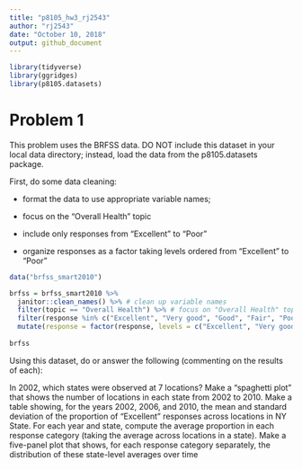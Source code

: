 ```yaml
---
title: "p8105_hw3_rj2543"
author: "rj2543"
date: "October 10, 2018"
output: github_document
---
```


```r
library(tidyverse)
library(ggridges)
library(p8105.datasets)
```

# Problem 1

This problem uses the BRFSS data. DO NOT include this dataset in your local data directory; instead, load the data from the  p8105.datasets package.

First, do some data cleaning:

* format the data to use appropriate variable names;

* focus on the “Overall Health” topic

* include only responses from “Excellent” to “Poor”

* organize responses as a factor taking levels ordered from “Excellent” to “Poor”

```r
data("brfss_smart2010")

brfss = brfss_smart2010 %>% 
  janitor::clean_names() %>% # clean up variable names
  filter(topic == "Overall Health") %>% # focus on "Overall Health" topic
  filter(response %in% c("Excellent", "Very good", "Good", "Fair", "Poor")) %>%  # include responses from "Excellent" to "Poor"
  mutate(response = factor(response, levels = c("Excellent", "Very good", "Good", "Fair", "Poor"), ordered = TRUE))
  
brfss
```

Using this dataset, do or answer the following (commenting on the results of each):

In 2002, which states were observed at 7 locations?
Make a “spaghetti plot” that shows the number of locations in each state from 2002 to 2010.
Make a table showing, for the years 2002, 2006, and 2010, the mean and standard deviation of the proportion of “Excellent” responses across locations in NY State.
For each year and state, compute the average proportion in each response category (taking the average across locations in a state). Make a five-panel plot that shows, for each response category separately, the distribution of these state-level averages over time


